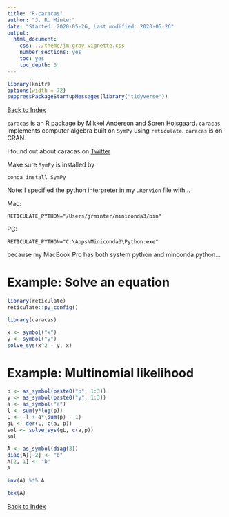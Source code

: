 ```yaml
---
title: "R-caracas"
author: "J. R. Minter"
date: "Started: 2020-05-26, Last modified: 2020-05-26"
output:
  html_document:
    css: ../theme/jm-gray-vignette.css
    number_sections: yes
    toc: yes
    toc_depth: 3
---
```


```r
library(knitr)
options(width = 72)
suppressPackageStartupMessages(library("tidyverse"))
```


[Back to Index](../README.html)

`caracas` is an R package by Mikkel Anderson and Soren Hojsgaard.
`caracas` implements computer algebra built on `SymPy` using
`reticulate`. `caracas` is on CRAN.

I found out about caracas on
[Twitter](https://twitter.com/mikldk/status/1265168063823073282)

Make sure `SymPy` is installed by

```
conda install SymPy
```

Note: I specified the python interpreter in my `.Renvion` file
with...

Mac:

```
RETICULATE_PYTHON="/Users/jrminter/miniconda3/bin"
```

PC:

```
RETICULATE_PYTHON="C:\Apps\Miniconda3\Python.exe"
```


because my MacBook Pro has both system python and minconda python... 

# Example: Solve an equation

```r
library(reticulate)
reticulate::py_config()
```
```r

library(caracas)

x <- symbol("x")
y <- symbol("y")
solve_sys(x^2 - y, x)
```

# Example: Multinomial likelihood

```r
p <- as_symbol(paste0("p", 1:3))
y <- as_symbol(paste0("y", 1:3))
a <- as_symbol("a")
l <- sum(y*log(p))
L <- -l + a*(sum(p) - 1)
gL <- der(L, c(a, p))
sol <- solve_sys(gL, c(a,p))
sol
```

```r
A <- as_symbol(diag(3))
diag(A)[-2] <- "b"
A[2, 1] <- "b"
A

inv(A) %*% A

tex(A)
```


[Back to Index](../README.html)
